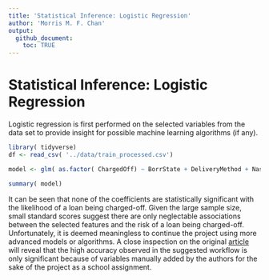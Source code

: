 ```yaml
---
title: 'Statistical Inference: Logistic Regression'
author: 'Morris M. F. Chan'
output:
  github_document:
    toc: TRUE
---
```


# Statistical Inference: Logistic Regression

Logistic regression is first performed on the selected variables from the data set to provide insight for possible machine learning algorithms (if any).

```r
library( tidyverse)
df <- read_csv( '../data/train_processed.csv')

model <- glm( as.factor( ChargedOff) ~ BorrState + DeliveryMethod + NasicsSector + Franchise + BusinessAge + ThirdPartyDollars + TermInMonths + JobsSupported, data = df, family = 'binomial')

summary( model)
```

It can be seen that none of the coefficients are statistically significant with the likelihood of a loan being charged-off. Given the large sample size, small standard scores suggest there are only neglectable associations between the selected features and the risk of a loan being charged-off. Unfortunately, it is deemed meaningless to continue the project using more advanced models or algorithms. A close inspection on the original [article](https://www.tandfonline.com/doi/full/10.1080/10691898.2018.1434342) will reveal that the high accuracy observed in the suggested workflow is only significant because of variables manually added by the authors for the sake of the project as a school assignment.
